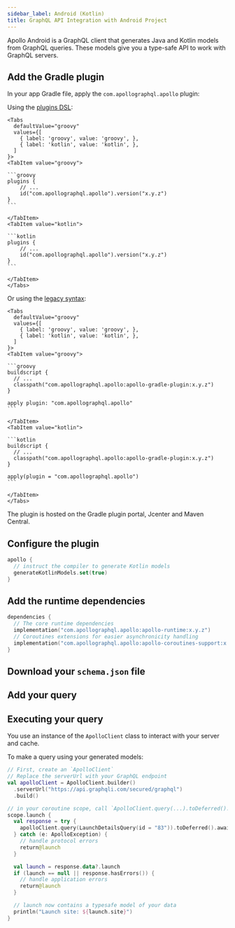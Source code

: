 ```yaml
---
sidebar_label: Android (Kotlin)
title: GraphQL API Integration with Android Project
---
```

<head>
    <meta property="og:type" content="article" />
</head>


Apollo Android is a GraphQL client that generates Java and Kotlin models from GraphQL queries. These models give you a type-safe API to work with GraphQL servers.

## Add the Gradle plugin

In your app Gradle file, apply the `com.apollographql.apollo` plugin:

Using the [plugins DSL](https://docs.gradle.org/current/userguide/plugins.html#sec:plugins_block):

````mdx-code-block
<Tabs
  defaultValue="groovy"
  values={[
    { label: 'groovy', value: 'groovy', },
    { label: 'kotlin', value: 'kotlin', },
  ]
}>
<TabItem value="groovy">

```groovy
plugins {
    // ...
    id("com.apollographql.apollo").version("x.y.z")
}
```

</TabItem>
<TabItem value="kotlin">

```kotlin
plugins {
    // ...
    id("com.apollographql.apollo").version("x.y.z")
}
```

</TabItem>
</Tabs>
````

Or using the [legacy syntax](https://docs.gradle.org/current/userguide/plugins.html#sec:old_plugin_application):

````mdx-code-block
<Tabs
  defaultValue="groovy"
  values={[
    { label: 'groovy', value: 'groovy', },
    { label: 'kotlin', value: 'kotlin', },
  ]
}>
<TabItem value="groovy">

```groovy
buildscript {
  // ...
  classpath("com.apollographql.apollo:apollo-gradle-plugin:x.y.z")
}

apply plugin: "com.apollographql.apollo"
```

</TabItem>
<TabItem value="kotlin">

```kotlin
buildscript {
  // ...
  classpath("com.apollographql.apollo:apollo-gradle-plugin:x.y.z")
}

apply(plugin = "com.apollographql.apollo")
```

</TabItem>
</Tabs>
````

The plugin is hosted on the Gradle plugin portal, Jcenter and Maven Central.

## Configure the plugin

```kotlin
apollo {
  // instruct the compiler to generate Kotlin models
  generateKotlinModels.set(true)
}
```
## Add the runtime dependencies

```kotlin
dependencies {
  // The core runtime dependencies
  implementation("com.apollographql.apollo:apollo-runtime:x.y.z")
  // Coroutines extensions for easier asynchronicity handling
  implementation("com.apollographql.apollo:apollo-coroutines-support:x.y.z")
}
```

## Download your `schema.json` file

<DownloadSchema />

## Add your query

<AddQuery />

## Executing your query

You use an instance of the `ApolloClient` class to interact with your server and cache.

To make a query using your generated models:

```kotlin
// First, create an `ApolloClient`
// Replace the serverUrl with your GraphQL endpoint
val apolloClient = ApolloClient.builder()
  .serverUrl("https://api.graphqli.com/secured/graphql")
  .build()

// in your coroutine scope, call `ApolloClient.query(...).toDeferred().await()`
scope.launch {
  val response = try {
    apolloClient.query(LaunchDetailsQuery(id = "83")).toDeferred().await()
  } catch (e: ApolloException) {
    // handle protocol errors
    return@launch
  }

  val launch = response.data?.launch
  if (launch == null || response.hasErrors()) {
    // handle application errors
    return@launch
  }

  // launch now contains a typesafe model of your data
  println("Launch site: ${launch.site}")
}
```

